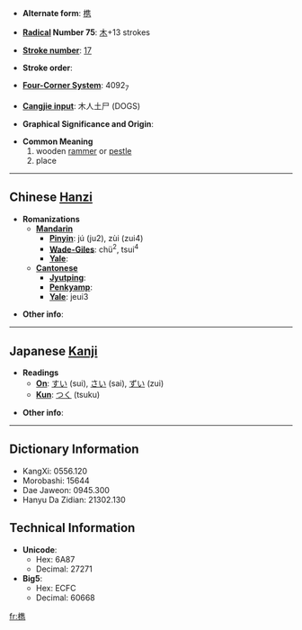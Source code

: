 * '''Alternate form''': [[槜]]

* '''[[Wiktionary:Chinese radical index| Radical]] Number 75''': [[Wiktionary:Chinese radical index 木|木]]+13 strokes

* '''[[Wiktionary:Chinese total strokes index|Stroke number]]''': [[Wiktionary:Chinese total strokes index 17|17]]

* '''Stroke order''': 

* '''[[Wiktionary:Chinese four corner index|Four-Corner System]]''': 4092<sub>7</sub>

* '''[[Wiktionary:Chinese Cangjie index|Cangjie input]]''': 木人土尸 (DOGS)

* '''Graphical Significance and Origin''': 

* '''Common Meaning'''
*#wooden [[rammer]] or [[pestle]]
*# place<!-- the word for "place" or the name of some place? -->

----

== Chinese [[Hanzi]] ==

* '''Romanizations'''
** '''[[Mandarin]]'''
*** '''[[Pinyin]]''': jú (ju2), zùi (zui4)
*** '''[[Wade-Giles]]''': chü<sup>2</sup>, tsui<sup>4</sup>
*** '''[[Yale]]''': 
** '''[[Cantonese]]'''
*** '''[[Jyutping]]''':
*** '''[[Penkyamp]]''': 
*** '''[[Yale]]''': jeui3

* '''Other info''': 

----

== Japanese [[Kanji]] ==

* '''Readings'''
** '''[[On]]''': [[すい]] (sui), [[さい]] (sai), [[ずい]] (zui)
** '''[[Kun]]''': [[つく]] (tsuku)

* '''Other info''':  

----

== Dictionary Information ==

* KangXi: 0556.120
* Morobashi: 15644
* Dae Jaweon: 0945.300
* Hanyu Da Zidian: 21302.130

== Technical Information ==

* '''Unicode''':
** Hex: 6A87
** Decimal: 27271
* '''Big5''':
** Hex: ECFC
** Decimal: 60668

[[fr:檇]]